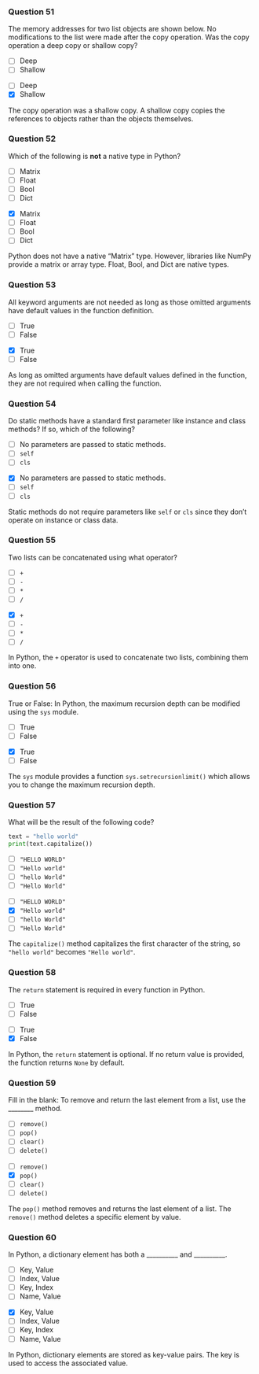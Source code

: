 ### Question 51 {.question}

The memory addresses for two list objects are shown below. No modifications to the list were made after the copy operation. Was the copy operation a deep copy or shallow copy?

::: {.r-stack}

::: {.absolute .left-0 .top-0 width=100%}
- [ ] Deep
- [ ] Shallow
:::

::: {.fragment .fade-in .absolute .left-0 .top-0 width=100%}
- [ ] Deep
- [x] Shallow


::: {.explanation}
The copy operation was a shallow copy. A shallow copy copies the references to objects rather than the objects themselves.
:::
:::
:::

### Question 52 {.question}

Which of the following is **not** a native type in Python?

::: {.r-stack}

::: {.absolute .left-0 .top-0 width=100%}
- [ ] Matrix
- [ ] Float
- [ ] Bool
- [ ] Dict
:::

::: {.fragment .fade-in .absolute .left-0 .top-0 width=100%}
- [x] Matrix
- [ ] Float
- [ ] Bool
- [ ] Dict


::: {.explanation}
Python does not have a native "Matrix" type. However, libraries like NumPy provide a matrix or array type. Float, Bool, and Dict are native types.
:::
:::
:::

### Question 53 {.question}

All keyword arguments are not needed as long as those omitted arguments have default values in the function definition.

::: {.r-stack}

::: {.absolute .left-0 .top-0 width=100%}
- [ ] True
- [ ] False
:::

::: {.fragment .fade-in .absolute .left-0 .top-0 width=100%}
- [x] True
- [ ] False


::: {.explanation}
As long as omitted arguments have default values defined in the function, they are not required when calling the function.
:::
:::
:::

### Question 54 {.question}

Do static methods have a standard first parameter like instance and class methods? If so, which of the following?

::: {.r-stack}

::: {.absolute .left-0 .top-0 width=100%}
- [ ] No parameters are passed to static methods.
- [ ] `self`
- [ ] `cls`
:::

::: {.fragment .fade-in .absolute .left-0 .top-0 width=100%}
- [x] No parameters are passed to static methods.
- [ ] `self`
- [ ] `cls`


::: {.explanation}
Static methods do not require parameters like `self` or `cls` since they don’t operate on instance or class data.
:::
:::
:::

### Question 55 {.question}

Two lists can be concatenated using what operator?

::: {.r-stack}

::: {.absolute .left-0 .top-0 width=100%}
- [ ] `+`
- [ ] `-`
- [ ] `*`
- [ ] `/`
:::

::: {.fragment .fade-in .absolute .left-0 .top-0 width=100%}
- [x] `+`
- [ ] `-`
- [ ] `*`
- [ ] `/`


::: {.explanation}
In Python, the `+` operator is used to concatenate two lists, combining them into one.
:::
:::
:::

### Question 56 {.question}

True or False: In Python, the maximum recursion depth can be modified using the `sys` module.

::: {.r-stack}

::: {.absolute .left-0 .top-0 width=100%}
- [ ] True
- [ ] False
:::

::: {.fragment .fade-in .absolute .left-0 .top-0 width=100%}
- [x] True
- [ ] False


::: {.explanation}
The `sys` module provides a function `sys.setrecursionlimit()` which allows you to change the maximum recursion depth.
:::
:::
:::

### Question 57 {.question}

What will be the result of the following code?

```python
text = "hello world"
print(text.capitalize())
```

::: {.r-stack}

::: {.absolute .left-0 .top-0 width=100%}
- [ ] `"HELLO WORLD"`
- [ ] `"Hello world"`
- [ ] `"hello World"`
- [ ] `"Hello World"`
:::

::: {.fragment .fade-in .absolute .left-0 .top-0 width=100%}
- [ ] `"HELLO WORLD"`
- [x] `"Hello world"`
- [ ] `"hello World"`
- [ ] `"Hello World"`


::: {.explanation}
The `capitalize()` method capitalizes the first character of the string, so `"hello world"` becomes `"Hello world"`.
:::
:::
:::

### Question 58 {.question}

The `return` statement is required in every function in Python.

::: {.r-stack}

::: {.absolute .left-0 .top-0 width=100%}
- [ ] True
- [ ] False
:::

::: {.fragment .fade-in .absolute .left-0 .top-0 width=100%}
- [ ] True
- [x] False


::: {.explanation}
In Python, the `return` statement is optional. If no return value is provided, the function returns `None` by default.
:::
:::
:::

### Question 59 {.question}

Fill in the blank: To remove and return the last element from a list, use the ________ method.

::: {.r-stack}

::: {.absolute .left-0 .top-0 width=100%}
- [ ] `remove()`
- [ ] `pop()`
- [ ] `clear()`
- [ ] `delete()`
:::

::: {.fragment .fade-in .absolute .left-0 .top-0 width=100%}
- [ ] `remove()`
- [x] `pop()`
- [ ] `clear()`
- [ ] `delete()`


::: {.explanation}
The `pop()` method removes and returns the last element of a list. The `remove()` method deletes a specific element by value.
:::
:::
:::

### Question 60 {.question}

In Python, a dictionary element has both a __________ and __________.

::: {.r-stack}

::: {.absolute .left-0 .top-0 width=100%}
- [ ] Key, Value
- [ ] Index, Value
- [ ] Key, Index
- [ ] Name, Value
:::

::: {.fragment .fade-in .absolute .left-0 .top-0 width=100%}
- [x] Key, Value
- [ ] Index, Value
- [ ] Key, Index
- [ ] Name, Value


::: {.explanation}
In Python, dictionary elements are stored as key-value pairs. The key is used to access the associated value.
:::
:::
:::

